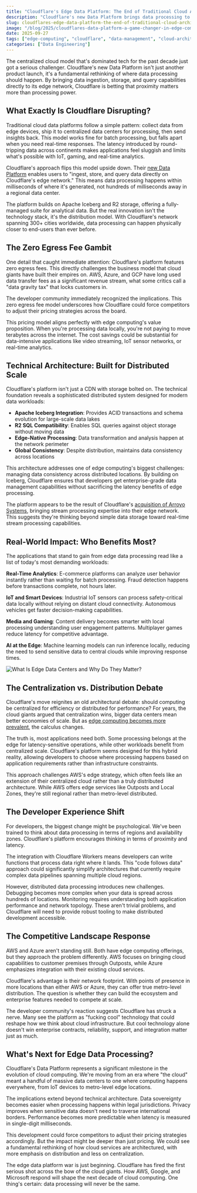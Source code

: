 ```yaml
---
title: "Cloudflare's Edge Data Platform: The End of Traditional Cloud Architecture?"
description: "Cloudflare's new Data Platform brings data processing to the edge, potentially disrupting AWS and Azure's centralized cloud dominance."
slug: cloudflares-edge-data-platform-the-end-of-traditional-cloud-architecture
image: "/blog/2025/cloudflares-data-platform-a-game-changer-in-edge-computing-and-data-management_cloudflare-just-got-faster-and-more-secure-powered-by-rust.png"
date: 2025-09-27
tags: ["edge-computing", "cloudflare", "data-management", "cloud-architecture"]
categories: ["Data Engineering"]
---
```


The centralized cloud model that's dominated tech for the past decade just got a serious challenger. Cloudflare's new Data Platform isn't just another product launch, it's a fundamental rethinking of where data processing should happen. By bringing data ingestion, storage, and query capabilities directly to its edge network, Cloudflare is betting that proximity matters more than processing power.

## What Exactly Is Cloudflare Disrupting?

Traditional cloud data platforms follow a simple pattern: collect data from edge devices, ship it to centralized data centers for processing, then send insights back. This model works fine for batch processing, but falls apart when you need real-time responses. The latency introduced by round-tripping data across continents makes applications feel sluggish and limits what's possible with IoT, gaming, and real-time analytics.

Cloudflare's approach flips this model upside down. Their [new Data Platform](https://blog.cloudflare.com/cloudflare-data-platform/) enables users to "ingest, store, and query data directly on Cloudflare's edge network." This means data processing happens within milliseconds of where it's generated, not hundreds of milliseconds away in a regional data center.

The platform builds on Apache Iceberg and R2 storage, offering a fully-managed suite for analytical data. But the real innovation isn't the technology stack, it's the distribution model. With Cloudflare's network spanning 300+ cities worldwide, data processing can happen physically closer to end-users than ever before.

## The Zero Egress Fee Gambit

One detail that caught immediate attention: Cloudflare's platform features zero egress fees. This directly challenges the business model that cloud giants have built their empires on. AWS, Azure, and GCP have long used data transfer fees as a significant revenue stream, what some critics call a "data gravity tax" that locks customers in.

The developer community immediately recognized the implications. This zero egress fee model underscores how Cloudflare could force competitors to adjust their pricing strategies across the board.

This pricing model aligns perfectly with edge computing's value proposition. When you're processing data locally, you're not paying to move terabytes across the internet. The cost savings could be substantial for data-intensive applications like video streaming, IoT sensor networks, or real-time analytics.

## Technical Architecture: Built for Distributed Scale

Cloudflare's platform isn't just a CDN with storage bolted on. The technical foundation reveals a sophisticated distributed system designed for modern data workloads:

- **Apache Iceberg Integration**: Provides ACID transactions and schema evolution for large-scale data lakes
- **R2 SQL Compatibility**: Enables SQL queries against object storage without moving data
- **Edge-Native Processing**: Data transformation and analysis happen at the network perimeter
- **Global Consistency**: Despite distribution, maintains data consistency across locations

This architecture addresses one of edge computing's biggest challenges: managing data consistency across distributed locations. By building on Iceberg, Cloudflare ensures that developers get enterprise-grade data management capabilities without sacrificing the latency benefits of edge processing.

The platform appears to be the result of Cloudflare's [acquisition of Arroyo Systems](https://github.com/ArroyoSystems/arroyo), bringing stream processing expertise into their edge network. This suggests they're thinking beyond simple data storage toward real-time stream processing capabilities.

## Real-World Impact: Who Benefits Most?

The applications that stand to gain from edge data processing read like a list of today's most demanding workloads:

**Real-Time Analytics**: E-commerce platforms can analyze user behavior instantly rather than waiting for batch processing. Fraud detection happens before transactions complete, not hours later.

**IoT and Smart Devices**: Industrial IoT sensors can process safety-critical data locally without relying on distant cloud connectivity. Autonomous vehicles get faster decision-making capabilities.

**Media and Gaming**: Content delivery becomes smarter with local processing understanding user engagement patterns. Multiplayer games reduce latency for competitive advantage.

**AI at the Edge**: Machine learning models can run inference locally, reducing the need to send sensitive data to central clouds while improving response times.

![What Is Edge Data Centers and Why Do They Matter?](/blog/2025/cloudflares-data-platform-a-game-changer-in-edge-computing-and-data-management_what-is-edge-data-centers-and-why-do-they-matter.png)

## The Centralization vs. Distribution Debate

Cloudflare's move reignites an old architectural debate: should computing be centralized for efficiency or distributed for performance? For years, the cloud giants argued that centralization wins, bigger data centers mean better economies of scale. But as [edge computing becomes more prevalent](https://aws.amazon.com/what-is/edge-computing/), the calculus changes.

The truth is, most applications need both. Some processing belongs at the edge for latency-sensitive operations, while other workloads benefit from centralized scale. Cloudflare's platform seems designed for this hybrid reality, allowing developers to choose where processing happens based on application requirements rather than infrastructure constraints.

This approach challenges AWS's edge strategy, which often feels like an extension of their centralized cloud rather than a truly distributed architecture. While AWS offers edge services like Outposts and Local Zones, they're still regional rather than metro-level distributed.

## The Developer Experience Shift

For developers, the biggest change might be psychological. We've been trained to think about data processing in terms of regions and availability zones. Cloudflare's platform encourages thinking in terms of proximity and latency.

The integration with Cloudflare Workers means developers can write functions that process data right where it lands. This "code follows data" approach could significantly simplify architectures that currently require complex data pipelines spanning multiple cloud regions.

However, distributed data processing introduces new challenges. Debugging becomes more complex when your data is spread across hundreds of locations. Monitoring requires understanding both application performance and network topology. These aren't trivial problems, and Cloudflare will need to provide robust tooling to make distributed development accessible.

## The Competitive Landscape Response

AWS and Azure aren't standing still. Both have edge computing offerings, but they approach the problem differently. AWS focuses on bringing cloud capabilities to customer premises through Outposts, while Azure emphasizes integration with their existing cloud services.

Cloudflare's advantage is their network footprint. With points of presence in more locations than either AWS or Azure, they can offer true metro-level distribution. The question is whether they can build the ecosystem and enterprise features needed to compete at scale.

The developer community's reaction suggests Cloudflare has struck a nerve. Many see the platform as "fucking cool" technology that could reshape how we think about cloud infrastructure. But cool technology alone doesn't win enterprise contracts, reliability, support, and integration matter just as much.

## What's Next for Edge Data Processing?

Cloudflare's Data Platform represents a significant milestone in the evolution of cloud computing. We're moving from an era where "the cloud" meant a handful of massive data centers to one where computing happens everywhere, from IoT devices to metro-level edge locations.

The implications extend beyond technical architecture. Data sovereignty becomes easier when processing happens within legal jurisdictions. Privacy improves when sensitive data doesn't need to traverse international borders. Performance becomes more predictable when latency is measured in single-digit milliseconds.

This development could force competitors to adjust their pricing strategies accordingly. But the impact might be deeper than just pricing. We could see a fundamental rethinking of how cloud services are architectured, with more emphasis on distribution and less on centralization.

The edge data platform war is just beginning. Cloudflare has fired the first serious shot across the bow of the cloud giants. How AWS, Google, and Microsoft respond will shape the next decade of cloud computing. One thing's certain: data processing will never be the same.